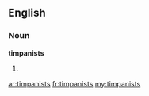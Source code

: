 ==English==

===Noun===
'''timpanists'''

# {{plural of|[[timpanist]]}}

[[ar:timpanists]]
[[fr:timpanists]]
[[my:timpanists]]
